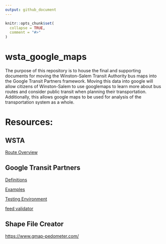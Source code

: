 ```yaml
---
output: github_document
---
```


<!-- README.md is generated from README.Rmd. Please edit that file -->

```r
knitr::opts_chunk$set(
  collapse = TRUE,
  comment = "#>"
)
```
# wsta_google_maps

The purpose of this repository is to house the final and supporting documents for moving the Winston-Salem Transit Authority bus maps into the Google Transit Partners framework. Moving this data into google will allow citizens of Winston-Salem to use googlemaps to learn more about bus routes and consider public transit when planning their transportation. Additionally, this allows google maps to be used for analysis of the transportation system as a whole.

# Resources:

## WSTA

[Route Overview](https://wstransit.com/bus-routes/)

## Google Transit Partners

[Definitions](https://developers.google.com/transit/gtfs/reference/#term-definitions)

[Examples](https://developers.google.com/transit/gtfs/examples/gtfs-feed)

[Testing Environment](https://github.com/google/transitfeed/wiki/ScheduleViewer)

[feed validator](https://github.com/google/transitfeed/wiki/FeedValidator)

## Shape File Creator

[https://www.gmap-pedometer.com/](https://www.gmap-pedometer.com/)

